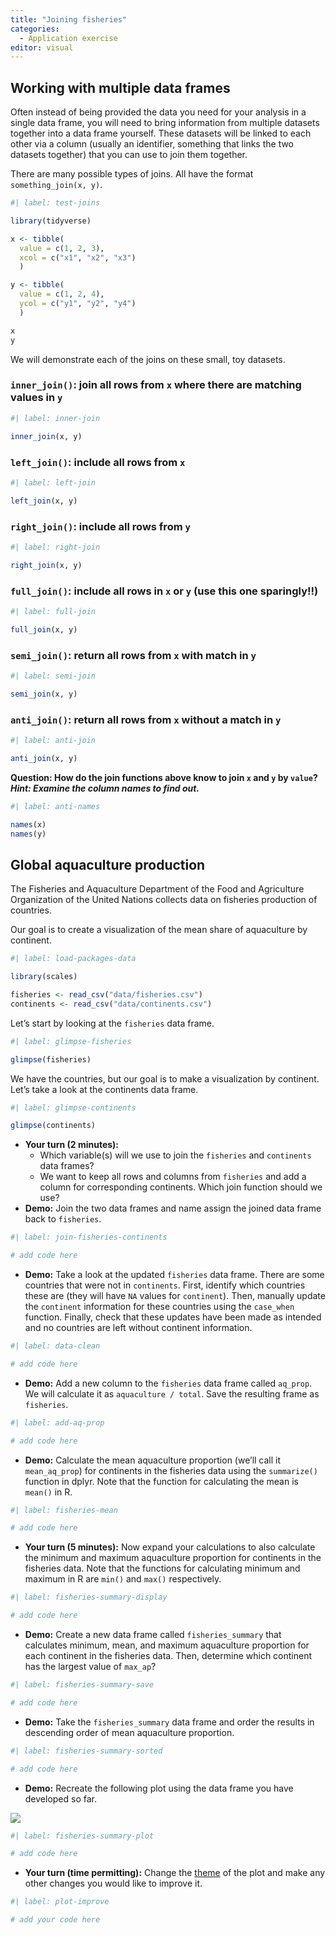 ```yaml
---
title: "Joining fisheries"
categories: 
  - Application exercise
editor: visual
---
```


## Working with multiple data frames

Often instead of being provided the data you need for your analysis in a single data frame, you will need to bring information from multiple datasets together into a data frame yourself. These datasets will be linked to each other via a column (usually an identifier, something that links the two datasets together) that you can use to join them together.

There are many possible types of joins. All have the format `something_join(x, y)`.

```r
#| label: test-joins

library(tidyverse)

x <- tibble(
  value = c(1, 2, 3),
  xcol = c("x1", "x2", "x3")
  )

y <- tibble(
  value = c(1, 2, 4),
  ycol = c("y1", "y2", "y4")
  )

x
y
```

We will demonstrate each of the joins on these small, toy datasets.

### `inner_join()`: join all rows from `x` where there are matching values in `y`

```r
#| label: inner-join

inner_join(x, y)
```

### `left_join()`: include all rows from `x`

```r
#| label: left-join

left_join(x, y)
```

### `right_join()`: include all rows from `y`

```r
#| label: right-join

right_join(x, y)
```

### `full_join()`: include all rows in `x` or `y` (use this one sparingly!!)

```r
#| label: full-join

full_join(x, y)
```

### `semi_join()`: return all rows from `x` with match in `y`

```r
#| label: semi-join

semi_join(x, y)
```

### `anti_join()`: return all rows from `x` without a match in `y`

```r
#| label: anti-join

anti_join(x, y)
```

**Question: How do the join functions above know to join `x` and `y` by `value`? *Hint: Examine the column names to find out.***

```r
#| label: anti-names

names(x)
names(y)
```

## Global aquaculture production

The Fisheries and Aquaculture Department of the Food and Agriculture Organization of the United Nations collects data on fisheries production of countries.

Our goal is to create a visualization of the mean share of aquaculture by continent.

```r
#| label: load-packages-data

library(scales)

fisheries <- read_csv("data/fisheries.csv")
continents <- read_csv("data/continents.csv")
```

Let's start by looking at the `fisheries` data frame.

```r
#| label: glimpse-fisheries

glimpse(fisheries)
```

We have the countries, but our goal is to make a visualization by continent. Let's take a look at the continents data frame.

```r
#| label: glimpse-continents

glimpse(continents)
```

-   **Your turn (2 minutes):**
    -   Which variable(s) will we use to join the `fisheries` and `continents` data frames?
    -   We want to keep all rows and columns from `fisheries` and add a column for corresponding continents. Which join function should we use?
-   **Demo:** Join the two data frames and name assign the joined data frame back to `fisheries`.

```r
#| label: join-fisheries-continents

# add code here
```

-   **Demo:** Take a look at the updated `fisheries` data frame. There are some countries that were not in `continents`. First, identify which countries these are (they will have `NA` values for `continent`). Then, manually update the `continent` information for these countries using the `case_when` function. Finally, check that these updates have been made as intended and no countries are left without continent information.

```r
#| label: data-clean

# add code here
```

-   **Demo:** Add a new column to the `fisheries` data frame called `aq_prop`. We will calculate it as `aquaculture / total`. Save the resulting frame as `fisheries`.

```r
#| label: add-aq-prop

# add code here
```

-   **Demo:** Calculate the mean aquaculture proportion (we'll call it `mean_aq_prop`) for continents in the fisheries data using the `summarize()` function in dplyr. Note that the function for calculating the mean is `mean()` in R.

```r
#| label: fisheries-mean

# add code here
```

-   **Your turn (5 minutes):** Now expand your calculations to also calculate the minimum and maximum aquaculture proportion for continents in the fisheries data. Note that the functions for calculating minimum and maximum in R are `min()` and `max()` respectively.

```r
#| label: fisheries-summary-display

# add code here 
```

-   **Demo:** Create a new data frame called `fisheries_summary` that calculates minimum, mean, and maximum aquaculture proportion for each continent in the fisheries data. Then, determine which continent has the largest value of `max_ap`?

```r
#| label: fisheries-summary-save

# add code here
```

-   **Demo:** Take the `fisheries_summary` data frame and order the results in descending order of mean aquaculture proportion.

```r
#| label: fisheries-summary-sorted

# add code here
```

-   **Demo:** Recreate the following plot using the data frame you have developed so far.

![](images/aquaculture-production-by-continent.png){fig-align="center"}

```r
#| label: fisheries-summary-plot

# add code here
```

-   **Your turn (time permitting):** Change the [theme](https://ggplot2.tidyverse.org/reference/ggtheme.html) of the plot and make any other changes you would like to improve it.

```r
#| label: plot-improve

# add your code here
```
